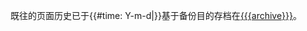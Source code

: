 既往的页面历史已于{{#time: Y-m-d|{{{date}}}}}基于备份目的存档在<span class='flow-link-to-archive'>[[{{{archive}}}]]</span>。